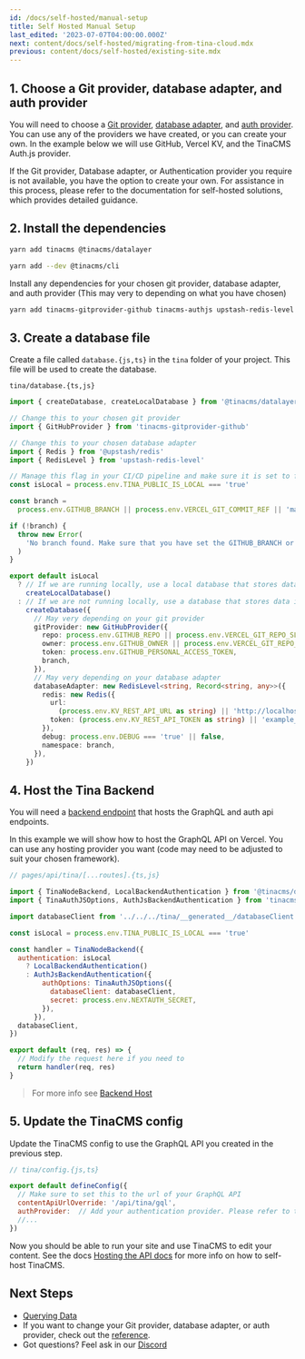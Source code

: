 ```yaml
---
id: /docs/self-hosted/manual-setup
title: Self Hosted Manual Setup
last_edited: '2023-07-07T04:00:00.000Z'
next: content/docs/self-hosted/migrating-from-tina-cloud.mdx
previous: content/docs/self-hosted/existing-site.mdx
---
```


## 1. Choose a Git provider, database adapter, and auth provider

You will need to choose a [Git provider](/docs/reference/self-hosted/git-provider/overview/), [database adapter](/docs/reference/self-hosted/database-adapter/overview/), and [auth provider](/docs/reference/self-hosted/auth-provider/overview/). You can use any of the providers we have created, or you can create your own. In the example below we will use GitHub, Vercel KV, and the TinaCMS Auth.js provider.

If the Git provider, Database adapter, or Authentication provider you require is not available, you have the option to create your own. For assistance in this process, please refer to the documentation for self-hosted solutions, which provides detailed guidance.

## 2. Install the dependencies

```bash
yarn add tinacms @tinacms/datalayer
```

```bash
yarn add --dev @tinacms/cli
```

Install any dependencies for your chosen git provider, database adapter, and auth provider (This may very to depending on what you have chosen)

```bash
yarn add tinacms-gitprovider-github tinacms-authjs upstash-redis-level @upstash/redis
```

## 3. Create a database file

Create a file called `database.{js,ts}` in the `tina` folder of your project. This file will be used to create the database.

`tina/database.{ts,js}`

```ts
import { createDatabase, createLocalDatabase } from '@tinacms/datalayer'

// Change this to your chosen git provider
import { GitHubProvider } from 'tinacms-gitprovider-github'

// Change this to your chosen database adapter
import { Redis } from '@upstash/redis'
import { RedisLevel } from 'upstash-redis-level'

// Manage this flag in your CI/CD pipeline and make sure it is set to false in production
const isLocal = process.env.TINA_PUBLIC_IS_LOCAL === 'true'

const branch =
  process.env.GITHUB_BRANCH || process.env.VERCEL_GIT_COMMIT_REF || 'main'

if (!branch) {
  throw new Error(
    'No branch found. Make sure that you have set the GITHUB_BRANCH or process.env.VERCEL_GIT_COMMIT_REF environment variable.'
  )
}

export default isLocal
  ? // If we are running locally, use a local database that stores data in memory and writes to the locac filesystem on save
    createLocalDatabase()
  : // If we are not running locally, use a database that stores data in redis and Saves data to github
    createDatabase({
      // May very depending on your git provider
      gitProvider: new GitHubProvider({
        repo: process.env.GITHUB_REPO || process.env.VERCEL_GIT_REPO_SLUG,
        owner: process.env.GITHUB_OWNER || process.env.VERCEL_GIT_REPO_OWNER,
        token: process.env.GITHUB_PERSONAL_ACCESS_TOKEN,
        branch,
      }),
      // May very depending on your database adapter
      databaseAdapter: new RedisLevel<string, Record<string, any>>({
        redis: new Redis({
          url:
            (process.env.KV_REST_API_URL as string) || 'http://localhost:8079',
          token: (process.env.KV_REST_API_TOKEN as string) || 'example_token',
        }),
        debug: process.env.DEBUG === 'true' || false,
        namespace: branch,
      }),
    })
```

## 4. Host the Tina Backend

You will need a [backend endpoint](/docs/reference/self-hosted/tina-backend/nextjs) that hosts the GraphQL and auth api endpoints.

In this example we will show how to host the GraphQL API on Vercel. You can use any hosting provider you want (code may need to be adjusted to suit your chosen framework).

```js
// pages/api/tina/[...routes].{ts,js}

import { TinaNodeBackend, LocalBackendAuthentication } from '@tinacms/datalayer'
import { TinaAuthJSOptions, AuthJsBackendAuthentication } from 'tinacms-authjs'

import databaseClient from '../../../tina/__generated__/databaseClient'

const isLocal = process.env.TINA_PUBLIC_IS_LOCAL === 'true'

const handler = TinaNodeBackend({
  authentication: isLocal
    ? LocalBackendAuthentication()
    : AuthJsBackendAuthentication({
        authOptions: TinaAuthJSOptions({
          databaseClient: databaseClient,
          secret: process.env.NEXTAUTH_SECRET,
        }),
      }),
  databaseClient,
})

export default (req, res) => {
  // Modify the request here if you need to
  return handler(req, res)
}
```

> For more info see [Backend Host](/docs/reference/self-hosted/tina-backend/nextjs)

## 5. Update the TinaCMS config

Update the TinaCMS config to use the GraphQL API you created in the previous step.

```js
// tina/config.{js,ts}

export default defineConfig({
  // Make sure to set this to the url of your GraphQL API
  contentApiUrlOverride: '/api/tina/gql',
  authProvider:  // Add your authentication provider. Please refer to the docs for your chosen authentication provider.
  //...
})
```

Now you should be able to run your site and use TinaCMS to edit your content. See the docs [Hosting the API docs](/docs/self-hosted/graphql-endpoint/overview/) for more info on how to self-host TinaCMS.

## Next Steps

* [Querying Data](/docs/self-hosted/querying-data)
* If you want to change your Git provider, database adapter, or auth provider, check out the [reference](/docs/reference/self-hosted/overview/).
* Got questions? Feel ask in our [Discord](https://discord.com/invite/zumN63Ybpf)
